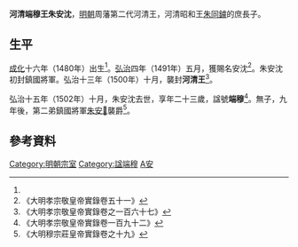 '''河清端穆王朱安沈'''{{BD|1480年||1502年||catIdx=Z朱}}，[[明朝|明朝]]周藩第二代河清王，河清昭和王[[朱同鐪|朱同鐪]]的庶長子。

==生平==
[[成化|成化]]十六年（1480年）出生<ref name=x192/>。[[弘治|弘治]]四年（1491年）五月，獲賜名安沈<ref>《大明孝宗敬皇帝實錄卷五十一》</ref>。朱安沈初封鎮國將軍。弘治十三年（1500年）十月，襲封'''河清王'''<ref>《大明孝宗敬皇帝實錄卷之一百六十七》</ref>。

弘治十五年（1502年）十月，朱安沈去世，享年二十三歲，諡號'''端穆'''<ref name=x192>《大明孝宗敬皇帝實錄卷一百九十二》</ref>。無子，九年後，第二弟鎮國將軍[[朱安𣲶|朱安𣲶]]襲爵<ref>《大明穆宗莊皇帝實錄卷之十九》</ref>。

==參考資料==
{{reflist|2}}

{{s-start}}
{{s-bef|before=父昭和王[[朱同鐪|朱同鐪]]}}
{{s-ttl|title=[[明朝藩王列表_(周王系)#河清國|明河清國國王]]|years=1500年－1502年}}
{{s-aft|after=弟莊憲王[[朱安𣲶|朱安𣲶]]}}
{{end}}

[[Category:明朝宗室|Category:明朝宗室]]
[[Category:諡端穆|Category:諡端穆]]
[[Category:朱姓|A安]]